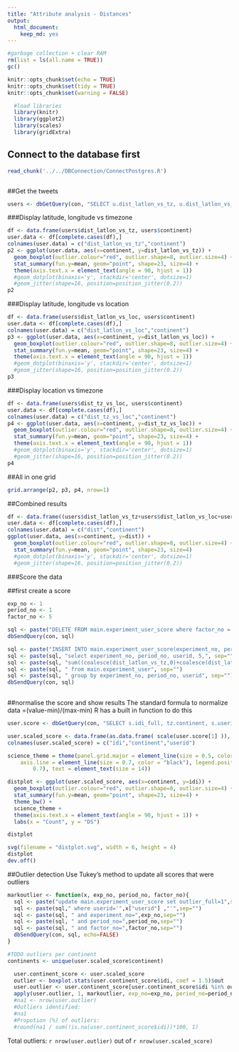 ```yaml
---
title: "Attribute analysis - Distances"
output: 
  html_document: 
    keep_md: yes
---
```


```r
#garbage collection + clear RAM
rm(list = ls(all.name = TRUE))
gc()
```

```r
knitr::opts_chunk$set(echo = TRUE)
knitr::opts_chunk$set(tidy = TRUE)
knitr::opts_chunk$set(warning = FALSE)
```

```r
  #load libraries
  library(knitr)
  library(ggplot2)
  library(scales)
  library(gridExtra)

```

## Connect to the database first
```r
read_chunk('../../DBConnection/ConnectPostgres.R')
```

```r
```

##Get the tweets
```r
users <- dbGetQuery(con, "SELECT u.dist_latlon_vs_tz, u.dist_latlon_vs_loc, u.dist_tz_vs_loc, tz.continent from main.experiment_user u left join main.timezone_r tz on tz.timezone = u.timezone")
```

###Display latitude, longitude vs timezone
```r
df <- data.frame(users$dist_latlon_vs_tz, users$continent)
user.data <- df[complete.cases(df),]
colnames(user.data) = c("dist_latlon_vs_tz","continent")
p2 <- ggplot(user.data, aes(x=continent, y=dist_latlon_vs_tz)) +
  geom_boxplot(outlier.colour="red", outlier.shape=8, outlier.size=4) +
  stat_summary(fun.y=mean, geom="point", shape=23, size=4) +
  theme(axis.text.x = element_text(angle = 90, hjust = 1))
  #geom_dotplot(binaxis='y', stackdir='center', dotsize=1) 
  #geom_jitter(shape=16, position=position_jitter(0.2))
p2
```
###Display latitude, longitude vs location
```r
df <- data.frame(users$dist_latlon_vs_loc, users$continent)
user.data <- df[complete.cases(df),]
colnames(user.data) = c("dist_latlon_vs_loc","continent")
p3 <- ggplot(user.data, aes(x=continent, y=dist_latlon_vs_loc)) +
  geom_boxplot(outlier.colour="red", outlier.shape=8, outlier.size=4) +
  stat_summary(fun.y=mean, geom="point", shape=23, size=4) +
  theme(axis.text.x = element_text(angle = 90, hjust = 1))
  #geom_dotplot(binaxis='y', stackdir='center', dotsize=1) 
  #geom_jitter(shape=16, position=position_jitter(0.2))
p3
```
###Display location vs timezone
```r
df <- data.frame(users$dist_tz_vs_loc, users$continent)
user.data <- df[complete.cases(df),]
colnames(user.data) = c("dist_tz_vs_loc","continent")
p4 <- ggplot(user.data, aes(x=continent, y=dist_tz_vs_loc)) +
  geom_boxplot(outlier.colour="red", outlier.shape=8, outlier.size=4) +
  stat_summary(fun.y=mean, geom="point", shape=23, size=4) +
  theme(axis.text.x = element_text(angle = 90, hjust = 1))
  #geom_dotplot(binaxis='y', stackdir='center', dotsize=1) 
  #geom_jitter(shape=16, position=position_jitter(0.2))
p4
```

##All in one grid
```r
grid.arrange(p2, p3, p4, nrow=1)
```

##Combined results
```r
df <- data.frame((users$dist_latlon_vs_tz+users$dist_latlon_vs_loc+users$dist_tz_vs_loc)/3, users$continent)
user.data <- df[complete.cases(df),]
colnames(user.data) = c("dist","continent")
ggplot(user.data, aes(x=continent, y=dist)) +
  geom_boxplot(outlier.colour="red", outlier.shape=8, outlier.size=4) +
  stat_summary(fun.y=mean, geom="point", shape=23, size=4) 
  #geom_dotplot(binaxis='y', stackdir='center', dotsize=1) 
  #geom_jitter(shape=16, position=position_jitter(0.2))
```

###Score the data

##first create a score
```r
exp_no <- 1
period_no <- 1
factor_no <- 5

sql <- paste("DELETE FROM main.experiment_user_score where factor_no = 5",sep="")
dbSendQuery(con, sql)

sql <- paste("INSERT INTO main.experiment_user_score(experiment_no, period_no, userid, factor_no, idi_full)",sep="")
sql <- paste(sql, "select experiment_no, period_no, userid, 5,", sep="")
sql <- paste(sql, "sum((coalesce(dist_latlon_vs_tz,0)+coalesce(dist_latlon_vs_loc,0)+coalesce(dist_tz_vs_loc,0)))/sum(case when dist_latlon_vs_tz is null and dist_latlon_vs_loc is null and dist_tz_vs_loc is null then 1 else 0 end + case when dist_latlon_vs_tz is not null then 1 else 0 end + case when dist_latlon_vs_loc is not null then 1 else 0 end + case when dist_tz_vs_loc is not null then 1 else 0 end)", sep="")    
sql <- paste(sql, " from main.experiment_user", sep="")
sql <- paste(sql, " group by experiment_no, period_no, userid", sep="")
dbSendQuery(con, sql)
    
```

##normalise the score and show results
The standard formula to normalize data =(value-min)/(max-min) 
R has a built in function to do this
```r
user.score <- dbGetQuery(con, "SELECT s.idi_full, tz.continent, s.userid from main.experiment_user_score s join main.experiment_user u on u.userid = s.userid left join main.timezone_r tz on tz.timezone = u.timezone where s.factor_no = 5 and s.experiment_no = u.experiment_no and s.period_no = u.period_no")

user.scaled_score <- data.frame(as.data.frame( scale(user.score[1] )), user.score[2], user.score[3])
colnames(user.scaled_score) = c("idi","continent","userid")

science_theme = theme(panel.grid.major = element_line(size = 0.5, color = "grey"), 
    axis.line = element_line(size = 0.7, color = "black"), legend.position = c(0.85, 
        0.7), text = element_text(size = 14))

distplot <- ggplot(user.scaled_score, aes(x=continent, y=idi)) +
  geom_boxplot(outlier.colour="red", outlier.shape=8, outlier.size=4) +
  stat_summary(fun.y=mean, geom="point", shape=23, size=4) +
  theme_bw() +
  science_theme + 
  theme(axis.text.x = element_text(angle = 90, hjust = 1)) +
  labs(x = "Count", y = "DS")

distplot

svg(filename = "distplot.svg", width = 6, height = 4)
distplot
dev.off()

```


##Outlier detection
Use Tukey's method to update all scores that were outliers

```r

markoutlier <- function(x, exp_no, period_no, factor_no){
  sql <- paste("update main.experiment_user_score set outlier_full=1",sep="")
  sql <- paste(sql," where userid='",x["userid"] ,"'",sep="")
  sql <- paste(sql, " and experiment_no=",exp_no,sep="")
  sql <- paste(sql, " and period_no=",period_no,sep="")
  sql <- paste(sql, " and factor_no=",factor_no,sep="")
  dbSendQuery(con, sql, echo=FALSE)  
}

#TODO outliers per continent
continents <- unique(user.scaled_score$continent)

  user.continent_score <- user.scaled_score
  outlier <- boxplot.stats(user.continent_score$idi, coef = 1.5)$out
  user.outlier <- user.continent_score[user.continent_score$idi %in% outlier,]
  apply(user.outlier, 1, markoutlier, exp_no=exp_no, period_no=period_no,factor_no=factor_no)
  #na1 <- nrow(user.outlier)
  #Outliers identified:
  #na1
  #Propotion (%) of outliers:
  #round(na1 / sum(!is.na(user.continent_score$idi))*100, 1)

```

Total outliers: `r nrow(user.outlier)` out of `r nrow(user.scaled_score)`


```r
```